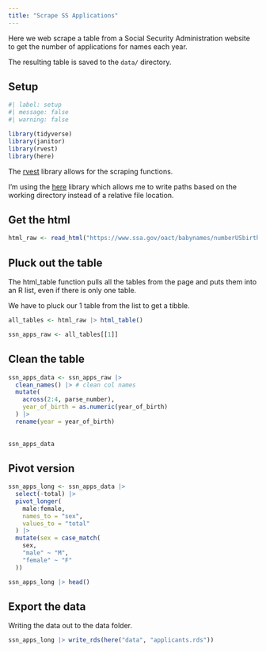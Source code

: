 ```yaml
---
title: "Scrape SS Applications"
---
```


Here we web scrape a table from a Social Security Administration website to get the number of applications for names each year.

The resulting table is saved to the `data/` directory.

## Setup

```r
#| label: setup
#| message: false
#| warning: false

library(tidyverse)
library(janitor)
library(rvest)
library(here)
```

The [rvest](https://rvest.tidyverse.org/) library allows for the scraping functions.

I'm using the [here](https://here.r-lib.org/) library which allows me to write paths based on the working directory instead of a relative file location.

## Get the html

```r
html_raw <- read_html("https://www.ssa.gov/oact/babynames/numberUSbirths.html")
```

## Pluck out the table

The html_table function pulls all the tables from the page and puts them into an R list, even if there is only one table.

We have to pluck our 1 table from the list to get a tibble.

```r
all_tables <- html_raw |> html_table()

ssn_apps_raw <- all_tables[[1]]
```

## Clean the table

```r
ssn_apps_data <- ssn_apps_raw |>
  clean_names() |> # clean col names
  mutate(
    across(2:4, parse_number),
    year_of_birth = as.numeric(year_of_birth) 
  ) |> 
  rename(year = year_of_birth)
  
  
ssn_apps_data
```

## Pivot version

```r
ssn_apps_long <- ssn_apps_data |> 
  select(-total) |> 
  pivot_longer(
    male:female,
    names_to = "sex",
    values_to = "total"
  ) |> 
  mutate(sex = case_match(
    sex,
    "male" ~ "M",
    "female" ~ "F"
  ))

ssn_apps_long |> head()  
```


## Export the data

Writing the data out to the data folder.

```r
ssn_apps_long |> write_rds(here("data", "applicants.rds"))
```

